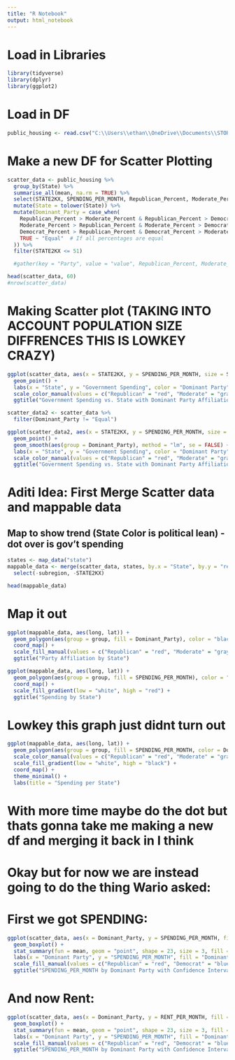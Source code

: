 ```yaml
---
title: "R Notebook"
output: html_notebook
---
```


# Load in Libraries
```r
library(tidyverse)
library(dplyr)
library(ggplot2)
```

# Load in DF
```r
public_housing <- read.csv("C:\\Users\\ethan\\OneDrive\\Documents\\STOR320\\finalDF.csv")
```

# Make a new DF for Scatter Plotting
```r
scatter_data <- public_housing %>%
  group_by(State) %>%
  summarise_all(mean, na.rm = TRUE) %>%
  select(STATE2KX, SPENDING_PER_MONTH, Republican_Percent, Moderate_Percent, Democrat_Percent, State, RENT_PER_MONTH) %>% 
  mutate(State = tolower(State)) %>%
  mutate(Dominant_Party = case_when(
    Republican_Percent > Moderate_Percent & Republican_Percent > Democrat_Percent ~ "Republican",
    Moderate_Percent > Republican_Percent & Moderate_Percent > Democrat_Percent ~ "Moderate",
    Democrat_Percent > Republican_Percent & Democrat_Percent > Moderate_Percent ~ "Democrat",
    TRUE ~ "Equal"  # If all percentages are equal
  )) %>%
  filter(STATE2KX <= 51)

  #gather(key = "Party", value = "value", Republican_Percent, Moderate_Percent, Democrat_Percent) %>%

head(scatter_data, 60)
#nrow(scatter_data)
```

# Making Scatter plot (TAKING INTO ACCOUNT POPULATION SIZE DIFFRENCES THIS IS LOWKEY CRAZY)
```r
ggplot(scatter_data, aes(x = STATE2KX, y = SPENDING_PER_MONTH, size = SPENDING_PER_MONTH, color = Dominant_Party)) +
  geom_point() +
  labs(x = "State", y = "Government Spending", color = "Dominant Party") +
  scale_color_manual(values = c("Republican" = "red", "Moderate" = "gray", "Democrat" = "blue", "Equal" = "purple")) +
  ggtitle("Government Spending vs. State with Dominant Party Affiliation")
```

```r
scatter_data2 <- scatter_data %>%
  filter(Dominant_Party != "Equal")

ggplot(scatter_data2, aes(x = STATE2KX, y = SPENDING_PER_MONTH, size = SPENDING_PER_MONTH, color = Dominant_Party)) +
  geom_point() +
  geom_smooth(aes(group = Dominant_Party), method = "lm", se = FALSE) +
  labs(x = "State", y = "Government Spending", color = "Dominant Party") +
  scale_color_manual(values = c("Republican" = "red", "Moderate" = "gray", "Democrat" = "blue", "Equal" = "purple")) +
  ggtitle("Government Spending vs. State with Dominant Party Affiliation")

```


# Aditi Idea: First Merge Scatter data and mappable data
## Map to show trend (State Color is political lean) - dot over is gov't spending
```r
states <- map_data("state")
mappable_data <- merge(scatter_data, states, by.x = "State", by.y = "region", all = TRUE, na.rm=FALSE) %>%
  select(-subregion, -STATE2KX)

head(mappable_data)
```
# Map it out
```r
ggplot(mappable_data, aes(long, lat)) +
  geom_polygon(aes(group = group, fill = Dominant_Party), color = "black") + 
  coord_map() +
  scale_fill_manual(values = c("Republican" = "red", "Moderate" = "gray", "Democrat" = "blue", "Equal" = "purple")) +
  ggtitle("Party Affiliation by State")
```

```r
ggplot(mappable_data, aes(long, lat)) +
  geom_polygon(aes(group = group, fill = SPENDING_PER_MONTH), color = "black") + 
  coord_map() +
  scale_fill_gradient(low = "white", high = "red") +
  ggtitle("Spending by State")
```


# Lowkey this graph just didnt turn out
```r
ggplot(mappable_data, aes(long, lat)) +
  geom_polygon(aes(group = group, fill = SPENDING_PER_MONTH, color = Dominant_Party), size = 1) +
  scale_color_manual(values = c("Republican" = "red", "Moderate" = "gray", "Democrat" = "blue", "Equal" = "purple")) +
  scale_fill_gradient(low = "white", high = "black") +
  coord_map() +
  theme_minimal() +
  labs(title = "Spending per State")
```

# With more time maybe do the dot but thats gonna take me making a new df and merging it back in I think

# Okay but for now we are instead going to do the thing Wario asked:

# First we got SPENDING:
```r
ggplot(scatter_data, aes(x = Dominant_Party, y = SPENDING_PER_MONTH, fill = Dominant_Party)) +
  geom_boxplot() +
  stat_summary(fun = mean, geom = "point", shape = 23, size = 3, fill = "white") +
  labs(x = "Dominant Party", y = "SPENDING_PER_MONTH", fill = "Dominant Party") +
  scale_fill_manual(values = c("Republican" = "red", "Democrat" = "blue", "Equal" = "purple")) +
  ggtitle("SPENDING_PER_MONTH by Dominant Party with Confidence Intervals")
```

# And now Rent:
```r
ggplot(scatter_data, aes(x = Dominant_Party, y = RENT_PER_MONTH, fill = Dominant_Party)) +
  geom_boxplot() +
  stat_summary(fun = mean, geom = "point", shape = 23, size = 3, fill = "white") +
  labs(x = "Dominant Party", y = "SPENDING_PER_MONTH", fill = "Dominant Party") +
  scale_fill_manual(values = c("Republican" = "red", "Democrat" = "blue", "Equal" = "purple")) +
  ggtitle("SPENDING_PER_MONTH by Dominant Party with Confidence Intervals")
```

